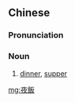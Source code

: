 {{also|夜饭}}
==Chinese==
{{zh-forms|s=夜饭}}

===Pronunciation===
{{zh-pron
|m=yèfàn
|w=3hhia ve
|cat=n
}}

===Noun===
{{zh-noun}}

# {{lb|zh|obsolete|or|regional}} [[dinner]], [[supper]]

[[mg:夜飯]]